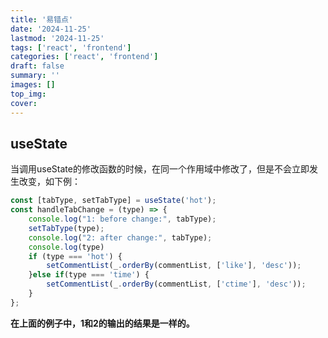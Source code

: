 ```yaml
---
title: '易错点'
date: '2024-11-25'
lastmod: '2024-11-25'
tags: ['react', 'frontend']
categories: ['react', 'frontend']
draft: false
summary: ''
images: []
top_img: 
cover: 
---
```


## useState

当调用useState的修改函数的时候，在同一个作用域中修改了，但是不会立即发生改变，如下例：

```jsx
const [tabType, setTabType] = useState('hot');
const handleTabChange = (type) => {
    console.log("1: before change:", tabType);
    setTabType(type);
    console.log("2: after change:", tabType);
    console.log(type)
    if (type === 'hot') {
        setCommentList(_.orderBy(commentList, ['like'], 'desc'));
    }else if(type === 'time') {
        setCommentList(_.orderBy(commentList, ['ctime'], 'desc'));
    }
};
```

**在上面的例子中，1和2的输出的结果是一样的。**